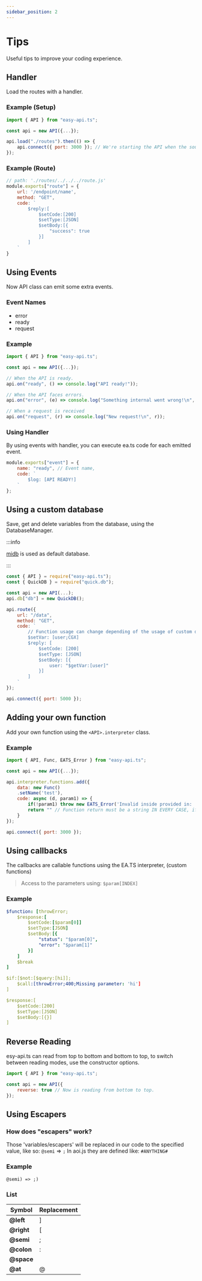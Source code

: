 ```yaml
---
sidebar_position: 2
---
```


# Tips
Useful tips to improve your coding experience.

## Handler
Load the routes with a handler.
### Example (Setup)
```js
import { API } from "easy-api.ts";

const api = new API({...});

api.load("./routes").then(() => {
    api.connect({ port: 3000 }); // We're starting the API when the source is ready.
});
```
### Example (Route)
```js
// path: './routes/../../../route.js'
module.exports["route"] = {
    url: '/endpoint/name',
    method: "GET",
    code: `
        $reply:[
            $setCode:[200]
            $setType:[JSON]
            $setBody:[{
                "success": true
            }]
        ]
    `
}
```

## Using Events
Now API class can emit some extra events.
### Event Names
- error
- ready
- request

### Example
```js
import { API } from "easy-api.ts";

const api = new API({...});

// When the API is ready.
api.on("ready", () => console.log("API ready!"));

// When the API faces errors.
api.on("error", (e) => console.log("Something internal went wrong!\n", e));

// When a request is received
api.on("request", (r) => console.log("New request!\n", r));
```

### Using Handler
By using events with handler, you can execute ea.ts code for each emitted event.
```js
module.exports["event"] = {
    name: "ready", // Event name,
    code: `
        $log: [API READY!]
    `
};
```

## Using a custom database
Save, get and delete variables from the database, using the DatabaseManager.

:::info

[midb](https://npmjs.com/package/midb) is used as default database.

:::

```js
const { API } = require("easy-api.ts");
const { QuickDB } = require("quick.db");

const api = new API(...);
api.db["db"] = new QuickDB();

api.route({
    url: "/data",
    method: "GET",
    code: `
        // Function usage can change depending of the usage of custom database methods.
        $setVar: [user;CGX]
        $reply: [
            $setCode: [200]
            $setType: [JSON]
            $setBody: [{
                user: "$getVar:[user]"
            }]
        ]
    `
});

api.connect({ port: 5000 });
```

## Adding your own function
Add your own function using the `<API>.interpreter` class.
### Example
```js
import { API, Func, EATS_Error } from "easy-api.ts";

const api = new API({...});

api.interpreter.functions.add({
    data: new Func()
    .setName('test'),
    code: async (d, param1) => {
        if(!param1) throw new EATS_Error('Invalid inside provided in: ' + d.func?.name, {});
        return "" // Function return must be a string IN EVERY CASE, if no return needed you can skip this line.
    }
});

api.connect({ port: 3000 });

```

## Using callbacks
The callbacks are callable functions using the EA.TS interpreter, (custom functions)
> Access to the parameters using: `$param[INDEX]`

### Example
```yaml
$function: [throwError;
    $response:[
        $setCode:[$param[0]]
        $setType:[JSON]
        $setBody:[{
            "status": "$param[0]",
            "error": "$param[1]"
        }]
    ]
    $break
]

$if:[$not:[$query:[hi]];
    $call:[throwError;400;Missing parameter: 'hi']
]

$response:[
    $setCode:[200]
    $setType:[JSON]
    $setBody:[{}]
]
```

## Reverse Reading
esy-api.ts can read from top to bottom and bottom to top, to switch between reading modes, use the constructor options.
```js
import { API } from "easy-api.ts";

const api = new API({
    reverse: true // Now is reading from bottom to top.
});

```

## Using Escapers
### How does "escapers" work?
Those 'variables/escapers' will be replaced in our code to the specified value, like so: `@semi` => `;`
In aoi.js they are defined like: `#ANYTHING#`
### Example
```
@semi) => ;)
```
### List
| Symbol       | Replacement |
| ------------ | ----------- |
| **@left**    | ]           |
| **@right**   | [           |
| **@semi**    | ;           |
| **@colon**   | :           |
| **@space**   |             |
| **@at**      | @           |